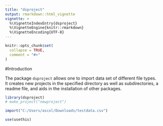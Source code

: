 ```yaml
---
title: "dsproject"
output: rmarkdown::html_vignette
vignette: >
  %\VignetteIndexEntry{dsproject}
  %\VignetteEngine{knitr::rmarkdown}
  %\VignetteEncoding{UTF-8}
---
```


```r
knitr::opts_chunk$set(
  collapse = TRUE,
  comment = "#>"
)
```

#Introduction 

The package `dsproject` allows one to import data set of  different file types. It creates new projects in the specified directory as well as subdirectories, a readme file, and aids in the installation of other packages.

```r
library(dsproject)
# make_project("newproject")

import("C:/Users/ascol/Downloads/testdata.csv")

use(usethis)
```
